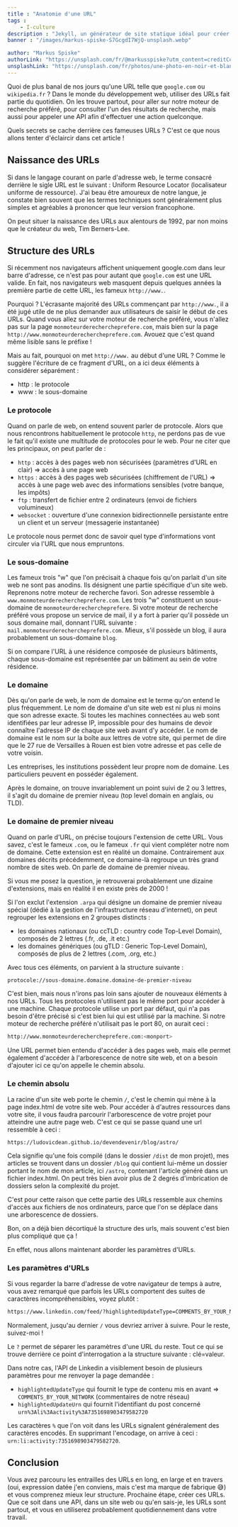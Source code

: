 ```yaml
---
title : "Anatomie d'une URL"
tags :
    - I-culture
description : "Jekyll, un générateur de site statique idéal pour créer son blog"
banner : "/images/markus-spiske-S7GcgdI7WjQ-unsplash.webp"

author: "Markus Spiske"
authorLink: "https://unsplash.com/fr/@markusspiske?utm_content=creditCopyText&utm_medium=referral&utm_source=unsplash"
unsplashLink: "https://unsplash.com/fr/photos/une-photo-en-noir-et-blanc-du-mot-comm-S7GcgdI7WjQ?utm_content=creditCopyText&utm_medium=referral&utm_source=unsplash"
---
```


Quoi de plus banal de nos jours qu'une URL telle que `google.com` ou `wikipedia.fr` ? Dans le monde du développement web, utiliser des URLs fait partie du quotidien. On les trouve partout, pour aller sur notre moteur de recherche préféré, pour consulter l'un des résultats de recherche, mais aussi pour appeler une API afin d'effectuer une action quelconque.

Quels secrets se cache derrière ces fameuses URLs ? C'est ce que nous allons tenter d'éclaircir dans cet article !

## Naissance des URLs

Si dans le langage courant on parle d'adresse web, le terme consacré derrière le sigle URL est le suivant : Uniform Resource Locator (localisateur uniforme de ressource). J'ai beau être amoureux de notre langue, je constate bien souvent que les termes techniques sont généralement plus simples et agréables à prononcer que leur version francophone.

On peut situer la naissance des URLs aux alentours de 1992, par non moins que le créateur du web, Tim Berners-Lee.

## Structure des URLs

Si récemment nos navigateurs affichent uniquement google.com dans leur barre d'adresse, ce n'est pas pour autant que `google.com` est une URL valide. En fait, nos navigateurs web masquent depuis quelques années la première partie de cette URL, les fameux `http://www.`. 

Pourquoi ? L'écrasante majorité des URLs commençant par `http://www.`, il a été jugé utile de ne plus demander aux utilisateurs de saisir le début de ces URLs. Quand vous allez sur votre moteur de recherche préféré, vous n'allez pas sur la page `monmoteurderechercheprefere.com`, mais bien sur la page `http://www.monmoteurderechercheprefere.com`. Avouez que c'est quand même lisible sans le préfixe !

Mais au fait, pourquoi on met `http://www.` au début d'une URL ? Comme le suggère l'écriture de ce fragment d'URL, on a ici deux éléments à considérer séparément :

- http : le protocole
- www : le sous-domaine

### Le protocole

Quand on parle de web, on entend souvent parler de protocole. Alors que nous rencontrons habituellement le protocole `http`, ne perdons pas de vue le fait qu'il existe une multitude de protocoles pour le web. Pour ne citer que les principaux, on peut parler de :

- `http` : accès à des pages web non sécurisées (paramètres d'URL en clair) => accès à une page web
- `https` : accès à des pages web sécurisées (chiffrement de l'URL) => accès à une page web avec des informations sensibles (votre banque, les impôts)
- `ftp` : transfert de fichier entre 2 ordinateurs (envoi de fichiers volumineux)
- `websocket` : ouverture d'une connexion bidirectionnelle persistante entre un client et un serveur (messagerie instantanée)

Le protocole nous permet donc de savoir quel type d'informations vont circuler via l'URL que nous empruntons.

### Le sous-domaine

Les fameux trois "w" que l'on précisait à chaque fois qu'on parlait d'un site web ne sont pas anodins. Ils désignent une partie spécifique d'un site web. Reprenons notre moteur de recherche favori. Son adresse ressemble à `www.monmoteurderechercheprefere.com`. Les trois "w" constituent un sous-domaine de `monmoteurderechercheprefere`. Si votre moteur de recherche préféré vous propose un service de mail, il y a fort à parier qu'il possède un sous domaine mail, donnant l'URL suivante : `mail.monmoteurderechercheprefere.com`. Mieux, s'il possède un blog, il aura probablement un sous-domaine `blog`.

Si on compare l'URL à une résidence composée de plusieurs bâtiments, chaque sous-domaine est représentée par un bâtiment au sein de votre résidence.

### Le domaine

Dès qu'on parle de web, le nom de domaine est le terme qu'on entend le plus fréquemment. Le nom de domaine d'un site web est ni plus ni moins que son adresse exacte. Si toutes les machines connectées au web sont identifiées par leur adresse IP, impossible pour des humains de devoir connaître l'adresse IP de chaque site web avant d'y accéder. Le nom de domaine est le nom sur la boîte aux lettres de votre site, qui permet de dire que le 27 rue de Versailles à Rouen est bien votre adresse et pas celle de votre voisin.

Les entreprises, les institutions possèdent leur propre nom de domaine. Les particuliers peuvent en posséder également.

Après le domaine, on trouve invariablement un point suivi de 2 ou 3 lettres, il s'agit du domaine de premier niveau (top level domain en anglais, ou TLD).

### Le domaine de premier niveau

Quand on parle d'URL, on précise toujours l'extension de cette URL. Vous savez, c'est le fameux `.com`, ou le fameux `.fr` qui vient compléter notre nom de domaine. Cette extension est en réalité un domaine. Contrairement aux domaines décrits précédemment, ce domaine-là regroupe un très grand nombre de sites web. On parle de domaine de premier niveau.

Si vous me posez la question, je retrouverai probablement une dizaine d'extensions, mais en réalité il en existe près de 2000 !

Si l'on exclut l'extension `.arpa` qui désigne un domaine de premier niveau spécial (dédié à la gestion de l'infrastructure réseau d'internet), on peut regrouper les extensions en 2 groupes distincts :

- les domaines nationaux (ou ccTLD : country code Top-Level Domain), composés de 2 lettres (.fr, .de, .it etc.)
- les domaines génériques (ou gTLD : Generic Top-Level Domain), composés de plus de 2 lettres (.com, .org, etc.)

Avec tous ces éléments, on parvient à la structure suivante :

```bash
protocole://sous-domaine.domaine.domaine-de-premier-niveau
```

C'est bien, mais nous n'irons pas loin sans ajouter de nouveaux éléments à nos URLs. Tous les protocoles n'utilisent pas le même port pour accéder à une machine. Chaque protocole utilise un port par défaut, qui n'a pas besoin d'être précisé si c'est bien lui qui est utilisé par la machine. Si notre moteur de recherche préféré n'utilisait pas le port 80, on aurait ceci :

```bash
http://www.monmoteurderechercheprefere.com:<monport>
```

Une URL permet bien entendu d'accéder à des pages web, mais elle permet également d'accéder à l'arborescence de notre site web, et on a besoin d'ajouter ici ce qu'on appelle le chemin absolu.

### Le chemin absolu

La racine d'un site web porte le chemin `/`, c'est le chemin qui mène à la page index.html de votre site web. Pour accéder à d'autres ressources dans votre site, il vous faudra parcourir l'arborescence de votre projet pour atteindre une autre page web. C'est ce qui se passe quand une url ressemble à ceci :

```bash
https://ludovicdean.github.io/devendevenir/blog/astro/
```

Cela signifie qu'une fois compilé (dans le dossier `/dist` de mon projet), mes articles se trouvent dans un dossier `/blog` qui contient lui-même un dossier portant le nom de mon article, ici `/astro`, contenant l'article généré dans un fichier index.html. On peut très bien avoir plus de 2 degrés d'imbrication de dossiers selon la complexité du projet. 

C'est pour cette raison que cette partie des URLs ressemble aux chemins d'accès aux fichiers de nos ordinateurs, parce que l'on se déplace dans une arborescence de dossiers.

Bon, on a déjà bien décortiqué la structure des urls, mais souvent c'est bien plus compliqué que ça !

En effet, nous allons maintenant aborder les paramètres d'URLs.

### Les paramètres d'URLs

Si vous regarder la barre d'adresse de votre navigateur de temps à autre, vous avez remarqué que parfois les URLs comportent des suites de caractères incompréhensibles, voyez plutôt :

```bash
https://www.linkedin.com/feed/?highlightedUpdateType=COMMENTS_BY_YOUR_NETWORK&highlightedUpdateUrn=urn%3Ali%3Aactivity%3A7351698903479582720
```

Normalement, jusqu'au dernier `/` vous devriez arriver à suivre. Pour le reste, suivez-moi !

Le `?` permet de séparer les paramètres d'une URL du reste. Tout ce qui se trouve derrière ce point d'interrogation a la structure suivante : clé=valeur.

Dans notre cas, l'API de Linkedin a visiblement besoin de plusieurs paramètres pour me renvoyer la page demandée :

- `highlightedUpdateType` qui fournit le type de contenu mis en avant => `COMMENTS_BY_YOUR_NETWORK` (commentaires de notre réseau)
- `highlightedUpdateUrn` qui fournit l'identifiant du post concerné `urn%3Ali%3Aactivity%3A7351698903479582720`

Les caractères `%` que l'on voit dans les URLs signalent généralement des caractères encodés. En supprimant l'encodage, on arrive à ceci : `urn:li:activity:7351698903479582720`.

## Conclusion

Vous avez parcouru les entrailles des URLs en long, en large et en travers (oui, expression datée j'en conviens, mais c'est ma marque de fabrique 😅) et vous comprenez mieux leur structure. Prochaine étape, créer ces URLs. Que ce soit dans une API, dans un site web ou qu'en sais-je, les URLs sont partout, et vous en utiliserez probablement quotidiennement dans votre travail.
